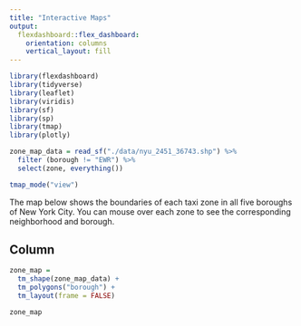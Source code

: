 ```yaml
---
title: "Interactive Maps"
output: 
  flexdashboard::flex_dashboard:
    orientation: columns
    vertical_layout: fill
---
```


```r
library(flexdashboard)
library(tidyverse)
library(leaflet)
library(viridis)
library(sf)
library(sp)
library(tmap)
library(plotly)
```

```r
zone_map_data = read_sf("./data/nyu_2451_36743.shp") %>% 
  filter (borough != "EWR") %>% 
  select(zone, everything())

tmap_mode("view")
```

The map below shows the boundaries of each taxi zone in all five boroughs of New York City. You can mouse over each zone to see the corresponding neighborhood and borough.

Column {data-width=650}
-----------------------------------------------------------------------
```r
zone_map =
  tm_shape(zone_map_data) +
  tm_polygons("borough") +
  tm_layout(frame = FALSE)

zone_map 
```
